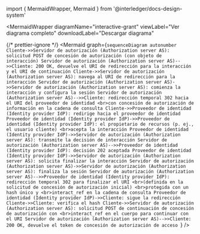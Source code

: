 ﻿import { MermaidWrapper, Mermaid } from '@interledger/docs-design-system'

<MermaidWrapper diagramName="interactive-grant"
  viewLabel="Ver diagrama completo"
  downloadLabel="Descargar diagrama"
>

{/* prettier-ignore */}
<Mermaid
  graph={`sequenceDiagram autonumber
    Cliente->>Servidor de autorización (Authorization server AS): solicitud POST de concesión de autorización (con objeto de interacción)
    Servidor de autorización (Authorization server AS)-->>Cliente: 200 OK, devuelve el URI de redirección para la interacción y el URI de continuación
    Cliente->>Servidor de autorización (Authorization server AS): navega al URI de redirección para la interacción
    Servidor de autorización (Authorization server AS)->>Servidor de autorización (Authorization server AS): comienza la interacción y configura la sesión
    Servidor de autorización (Authorization server AS)-->>Cliente: redirección temporal 302 hacia el URI del proveedor de identidad <br>con concesión de autorización de información en la cadena de consulta
    Cliente->>Proveedor de identidad (Identity provider IdP): redirige hacia el proveedor de identidad
    Proveedor de identidad (Identity provider IdP)->>Proveedor de identidad (Identity provider IdP): el propietario de recursos (p. ej., el usuario cliente) <br>acepta la interacción
    Proveedor de identidad (Identity provider IdP)->>Servidor de autorización (Authorization server AS): transmite la decisión de interacción
    Servidor de autorización (Authorization server AS)-->>Proveedor de identidad (Identity provider IdP): decisión 202 aceptada
    Proveedor de identidad (Identity provider IdP)->>Servidor de autorización (Authorization server AS): solicita finalizar la interacción
    Servidor de autorización (Authorization server AS)->>Servidor de autorización (Authorization server AS): finaliza la sesión
    Servidor de autorización (Authorization server AS)-->>Proveedor de identidad (Identity provider IdP): redirección temporal 302 para finalizar el URI <br>(definida en la solicitud de concesión de autorización inicial) <br>protegida con un hash único y <br>interact_ref en la cadena de consulta
    Proveedor de identidad (Identity provider IdP)->>Cliente: sigue la redirección
    Cliente->>Cliente: verifica el hash
    Cliente->>Servidor de autorización (Authorization server AS): solicitud POST de continuación de concesión de autorización con <br>interact_ref en el cuerpo para continuar con el URI
    Servidor de autorización (Authorization server AS)-->>Cliente: 200 OK, devuelve el token de concesión de autorización de acceso
`}
/>

</MermaidWrapper>
